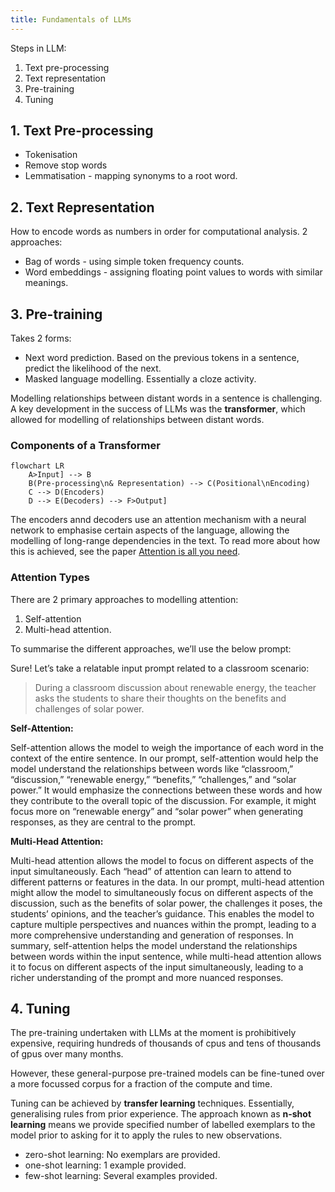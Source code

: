 ```yaml
---
title: Fundamentals of LLMs
---
```


Steps in LLM:

1. Text pre-processing
2. Text representation
3. Pre-training
4. Tuning

## 1. Text Pre-processing

* Tokenisation
* Remove stop words
* Lemmatisation - mapping synonyms to a root word.

## 2. Text Representation

How to encode words as numbers in order for computational analysis. 2
approaches:

* Bag of words - using simple token frequency counts.
* Word embeddings - assigning floating point values to words with similar
meanings.

## 3. Pre-training

Takes 2 forms:

* Next word prediction. Based on the previous tokens in a sentence, predict the
likelihood of the next.
* Masked language modelling. Essentially a cloze activity. 

Modelling relationships between distant words in a sentence is challenging. A
key development in the success of LLMs was the **transformer**, which allowed
for modelling of relationships between distant words. 

### Components of a Transformer

```mermaid
flowchart LR
    A>Input] --> B
    B(Pre-processing\n& Representation) --> C(Positional\nEncoding)
    C --> D(Encoders)
    D --> E(Decoders) --> F>Output]

```

The encoders annd decoders use an attention mechanism with a neural network to
emphasise certain aspects of the language, allowing the modelling of long-range
dependencies in the text. To read more about how this is achieved, see the
paper [Attention is all you need](https://arxiv.org/html/1706.03762v7).

### Attention Types

There are 2 primary approaches to modelling attention:

1. Self-attention
2. Multi-head attention.

To summarise the different approaches, we'll use the below prompt:


Sure! Let's take a relatable input prompt related to a classroom scenario:

> During a classroom discussion about renewable energy, the teacher asks the
students to share their thoughts on the benefits and challenges of solar power.

**Self-Attention:**

Self-attention allows the model to weigh the importance of each word in the
context of the entire sentence. In our prompt, self-attention would help the
model understand the relationships between words like "classroom,"
"discussion," "renewable energy," "benefits," "challenges," and "solar power."
It would emphasize the connections between these words and how they contribute
to the overall topic of the discussion. For example, it might focus more on
"renewable energy" and "solar power" when generating responses, as they are
central to the prompt.

**Multi-Head Attention:**

Multi-head attention allows the model to focus on different aspects of the
input simultaneously. Each "head" of attention can learn to attend to different
patterns or features in the data. In our prompt, multi-head attention might
allow the model to simultaneously focus on different aspects of the discussion,
such as the benefits of solar power, the challenges it poses, the students'
opinions, and the teacher's guidance. This enables the model to capture
multiple perspectives and nuances within the prompt, leading to a more
comprehensive understanding and generation of responses. In summary,
self-attention helps the model understand the relationships between words
within the input sentence, while multi-head attention allows it to focus on
different aspects of the input simultaneously, leading to a richer
understanding of the prompt and more nuanced responses.

## 4. Tuning

The pre-training undertaken with LLMs at the moment is prohibitively expensive,
requiring hundreds of thousands of cpus and tens of thousands of gpus over many
months. 

However, these general-purpose pre-trained models can be fine-tuned over a more
focussed corpus for a fraction of the compute and time. 

Tuning can be achieved by **transfer learning** techniques. Essentially,
generalising rules from prior experience. The approach known as
**n-shot learning** means we provide specified number of labelled exemplars to
the model prior to asking for it to apply the rules to new observations.

* zero-shot learning: No exemplars are provided.
* one-shot learning: 1 example provided.
* few-shot learning: Several examples provided.




